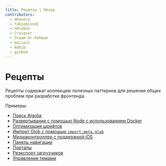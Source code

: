 ```yaml
---
title: Рецепты | Обзор
contributors:
  - mhevery
  - fabiobiondi
  - n8sabes
  - Craiqser
  - Inaam-Ur-Rehman
  - maiieul
  - Adbib
  - gioboa
---
```


# Рецепты

Рецепты содержат коллекцию полезных паттернов для решения общих проблем при разработке фронтенда.

Примеры:

- [Поиск Algolia](./algolia-search)
- [Развертывание с помощью Node с использованием Docker](./node-docker-deploy)
- [Оптимизация шрифтов](./fonts)
- [Импорт Glob с помощью `import.meta.glob`](./glob-import/)
- [Медиаконтроллер с поддержкой iOS](./mediaController/)
- [Панель навигации](./nav-link/)
- [Порталы](./portals/)
- [Реэкспорт загрузчиков](./re-exporting-loaders/)
- [Управление темами](./theme-management/)
